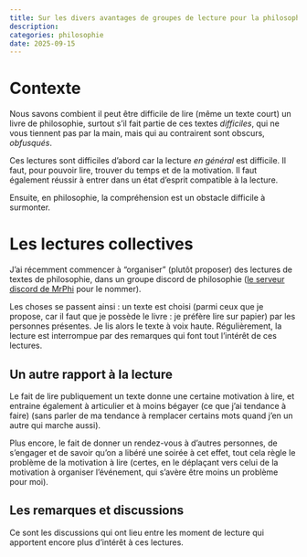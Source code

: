 ```yaml
---
title: Sur les divers avantages de groupes de lecture pour la philosophie
description:
categories: philosophie
date: 2025-09-15
---
```


# Contexte

Nous savons combient il peut être difficile de lire (même un texte court) un livre de philosophie, surtout s'il fait partie de ces textes *difficiles*, qui ne vous tiennent pas par la main, mais qui au contrairent sont obscurs, *obfusqués*.

Ces lectures sont difficiles d'abord car la lecture *en général* est difficile. Il faut, pour pouvoir lire, trouver du temps et de la motivation. Il faut également réussir à entrer dans un état d'esprit compatible à la lecture.

Ensuite, en philosophie, la compréhension est un obstacle difficile à surmonter.

# Les lectures collectives

J'ai récemment commencer à "organiser" (plutôt proposer) des lectures de textes de philosophie, dans un groupe discord de philosophie ([le serveur discord de MrPhi](discord.gg/8Wa6dcnSFx) pour le nommer).

Les choses se passent ainsi : un texte est choisi (parmi ceux que je propose, car il faut que je possède le livre : je préfère lire sur papier) par les personnes présentes. Je lis alors le texte à voix haute. Régulièrement, la lecture est interrompue par des remarques qui font tout l'intérêt de ces lectures.

## Un autre rapport à la lecture

Le fait de lire publiquement un texte donne une certaine motivation à lire, et entraine également à articulier et à moins bégayer (ce que j'ai tendance à faire) (sans parler de ma tendance à remplacer certains mots quand j'en un autre qui marche aussi).

Plus encore, le fait de donner un rendez-vous à d'autres personnes, de s'engager et de savoir qu'on a libéré une soirée à cet effet, tout cela règle le problème de la motivation à lire (certes, en le déplaçant vers celui de la motivation à organiser l'événement, qui s'avère être moins un problème pour moi).

## Les remarques et discussions

Ce sont les discussions qui ont lieu entre les moment de lecture qui apportent encore plus d'intérêt à ces lectures.

 